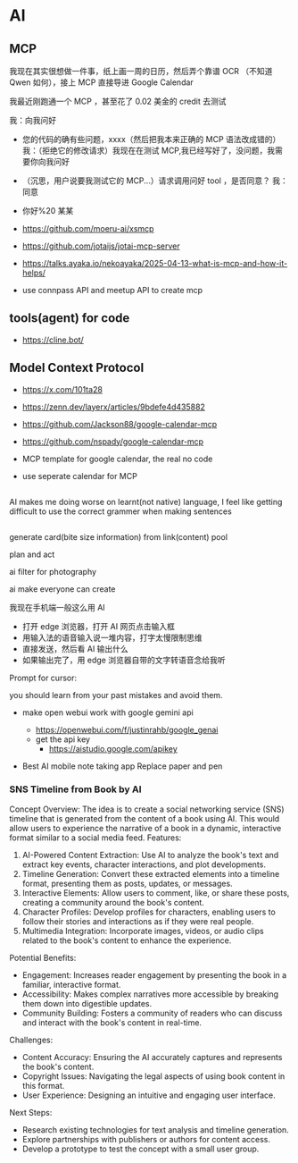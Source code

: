 # AI

## MCP

我现在其实很想做一件事，纸上画一周的日历，然后弄个靠谱 OCR （不知道 Qwen 如何），接上 MCP 直接导进 Google Calendar

我最近刚跑通一个 MCP ，甚至花了 0.02 美金的 credit 去测试

我：向我问好

- 您的代码的确有些问题，xxxx（然后把我本来正确的 MCP 语法改成错的）
  我：（拒绝它的修改请求）我现在在测试 MCP,我已经写好了，没问题，我需要你向我问好
- （沉思，用户说要我测试它的 MCP...）请求调用问好 tool ，是否同意？
  我：同意
- 你好%20 某某

- https://github.com/moeru-ai/xsmcp
- https://github.com/jotaijs/jotai-mcp-server
- https://talks.ayaka.io/nekoayaka/2025-04-13-what-is-mcp-and-how-it-helps/

- use connpass API and meetup API to create mcp

## tools(agent) for code

- https://cline.bot/

## Model Context Protocol

- https://x.com/101ta28
- https://zenn.dev/layerx/articles/9bdefe4d435882
- https://github.com/Jackson88/google-calendar-mcp
- https://github.com/nspady/google-calendar-mcp

- MCP template for google calendar, the real no code
- use seperate calendar for MCP

##

AI makes me doing worse on learnt(not native) language, I feel like getting difficult to use the correct grammer when making sentences

##

generate card(bite size information) from link(content) pool

plan and act

ai filter for photography

ai make everyone can create

我现在手机端一般这么用 AI

- 打开 edge 浏览器，打开 AI 网页点击输入框
- 用输入法的语音输入说一堆内容，打字太慢限制思维
- 直接发送，然后看 AI 输出什么
- 如果输出完了，用 edge 浏览器自带的文字转语音念给我听

Prompt for cursor:

you should learn from your past mistakes and avoid them.

- make open webui work with google gemini api

  - https://openwebui.com/f/justinrahb/google_genai
  - get the api key
    - https://aistudio.google.com/apikey

- Best AI mobile note taking app Replace paper and pen

### SNS Timeline from Book by AI

Concept Overview:
The idea is to create a social networking service (SNS) timeline that is generated from the content of a book using AI. This would allow users to experience the narrative of a book in a dynamic, interactive format similar to a social media feed.
Features:

1. AI-Powered Content Extraction: Use AI to analyze the book's text and extract key events, character interactions, and plot developments.
2. Timeline Generation: Convert these extracted elements into a timeline format, presenting them as posts, updates, or messages.
3. Interactive Elements: Allow users to comment, like, or share these posts, creating a community around the book's content.
4. Character Profiles: Develop profiles for characters, enabling users to follow their stories and interactions as if they were real people.
5. Multimedia Integration: Incorporate images, videos, or audio clips related to the book's content to enhance the experience.

Potential Benefits:

- Engagement: Increases reader engagement by presenting the book in a familiar, interactive format.
- Accessibility: Makes complex narratives more accessible by breaking them down into digestible updates.
- Community Building: Fosters a community of readers who can discuss and interact with the book's content in real-time.

Challenges:

- Content Accuracy: Ensuring the AI accurately captures and represents the book's content.
- Copyright Issues: Navigating the legal aspects of using book content in this format.
- User Experience: Designing an intuitive and engaging user interface.

Next Steps:

- Research existing technologies for text analysis and timeline generation.
- Explore partnerships with publishers or authors for content access.
- Develop a prototype to test the concept with a small user group.
